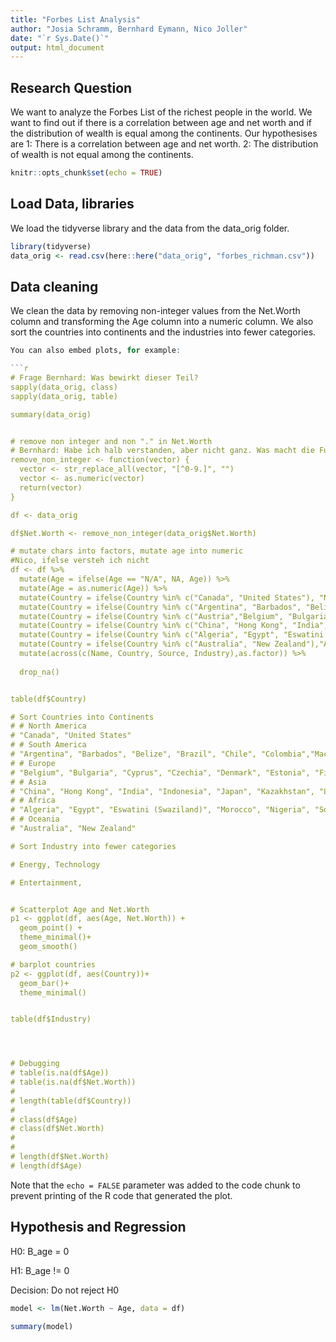 ```yaml
---
title: "Forbes List Analysis"
author: "Josia Schramm, Bernhard Eymann, Nico Joller"
date: "`r Sys.Date()`"
output: html_document
---
```

## Research Question
We want to analyze the Forbes List of the richest people in the world. We want to find out if there is a correlation between age and net worth and if the distribution of wealth is equal among the continents.
Our hypothesises are 1: There is a correlation between age and net worth. 2: The distribution of wealth is not equal among the continents.

```r
knitr::opts_chunk$set(echo = TRUE)
```

## Load Data, libraries
We load the tidyverse library and the data from the data_orig folder.
```r
library(tidyverse)
data_orig <- read.csv(here::here("data_orig", "forbes_richman.csv"))

```

## Data cleaning
We clean the data by removing non-integer values from the Net.Worth column and transforming the Age column into a numeric column. We also sort the countries into continents and the industries into fewer categories.

```r
You can also embed plots, for example:

```r

# Frage Bernhard: Was bewirkt dieser Teil?
sapply(data_orig, class)
sapply(data_orig, table)

summary(data_orig)


# remove non integer and non "." in Net.Worth
# Bernhard: Habe ich halb verstanden, aber nicht ganz. Was macht die Funktion genau?
remove_non_integer <- function(vector) {
  vector <- str_replace_all(vector, "[^0-9.]", "")
  vector <- as.numeric(vector)
  return(vector)
}

df <- data_orig

df$Net.Worth <- remove_non_integer(data_orig$Net.Worth)

# mutate chars into factors, mutate age into numeric
#Nico, ifelse versteh ich nicht
df <- df %>% 
  mutate(Age = ifelse(Age == "N/A", NA, Age)) %>% 
  mutate(Age = as.numeric(Age)) %>%
  mutate(Country = ifelse(Country %in% c("Canada", "United States"), "North America", Country)) %>% 
  mutate(Country = ifelse(Country %in% c("Argentina", "Barbados", "Belize", "Brazil", "Chile", "Colombia","Macau", "Guernsey", "Mexico", "Peru", "St. Kitts and Nevis", "Uruguay", "Venezuela"), "South America", Country)) %>% 
  mutate(Country = ifelse(Country %in% c("Austria","Belgium", "Bulgaria", "Cyprus", "Czechia", "Denmark", "Estonia", "Finland", "France", "Georgia", "Germany", "Greece", "Hungary", "Iceland", "Ireland", "Israel", "Italy", "Liechtenstein", "Monaco", "Netherlands", "Norway", "Poland", "Portugal", "Romania", "Russia", "Slovakia", "Spain", "Sweden", "Switzerland", "Ukraine", "United Kingdom"),"Europe", Country)) %>% 
  mutate(Country = ifelse(Country %in% c("China", "Hong Kong", "India", "Indonesia", "Japan", "Kazakhstan", "Lebanon", "Malaysia", "Nepal", "Oman", "Philippines", "Qatar", "Singapore", "South Korea", "Taiwan", "Thailand", "Turkey", "United Arab Emirates", "Vietnam"),"Asia", Country)) %>% 
  mutate(Country = ifelse(Country %in% c("Algeria", "Egypt", "Eswatini (Swaziland)", "Morocco", "Nigeria", "South Africa", "Tanzania" ),"Africa", Country)) %>% 
  mutate(Country = ifelse(Country %in% c("Australia", "New Zealand"),"Asia", Country)) %>% 
  mutate(across(c(Name, Country, Source, Industry),as.factor)) %>% 
  
  drop_na() 


table(df$Country)

# Sort Countries into Continents
# # North America
# "Canada", "United States"
# # South America
# "Argentina", "Barbados", "Belize", "Brazil", "Chile", "Colombia","Macau" "Guernsey", "Mexico", "Peru", "St. Kitts and Nevis", "Uruguay", "Venezuela"
# # Europe
# "Belgium", "Bulgaria", "Cyprus", "Czechia", "Denmark", "Estonia", "Finland", "France", "Georgia", "Germany", "Greece", "Hungary", "Iceland", "Ireland", "Israel", "Italy", "Liechtenstein", "Monaco", "Netherlands", "Norway", "Poland", "Portugal", "Romania", "Russia", "Slovakia", "Spain", "Sweden", "Switzerland", "Ukraine", "United Kingdom", "Austria" 
# # Asia
# "China", "Hong Kong", "India", "Indonesia", "Japan", "Kazakhstan", "Lebanon", "Malaysia", "Nepal", "Oman", "Philippines", "Qatar", "Singapore", "South Korea", "Taiwan", "Thailand", "Turkey", "United Arab Emirates", "Vietnam"
# # Africa
# "Algeria", "Egypt", "Eswatini (Swaziland)", "Morocco", "Nigeria", "South Africa", "Tanzania" 
# # Oceania
# "Australia", "New Zealand"

# Sort Industry into fewer categories

# Energy, Technology

# Entertainment, 


# Scatterplot Age and Net.Worth
p1 <- ggplot(df, aes(Age, Net.Worth)) +
  geom_point() +
  theme_minimal()+
  geom_smooth()

# barplot countries
p2 <- ggplot(df, aes(Country))+
  geom_bar()+
  theme_minimal()


table(df$Industry)




# Debugging
# table(is.na(df$Age))
# table(is.na(df$Net.Worth))
# 
# length(table(df$Country))
# 
# class(df$Age)
# class(df$Net.Worth)
# 
# 
# length(df$Net.Worth)
# length(df$Age)


```

Note that the `echo = FALSE` parameter was added to the code chunk to prevent printing of the R code that generated the plot.

## Hypothesis and Regression

H0: B_age = 0

H1: B_age != 0

Decision: Do not reject H0

```r

model <- lm(Net.Worth ~ Age, data = df)

summary(model)

```
